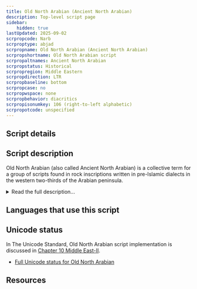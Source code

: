 ```yaml
---
title: Old North Arabian (Ancient North Arabian)
description: Top-level script page
sidebar:
    hidden: true
lastUpdated: 2025-09-02
scrpropcode: Narb
scrproptype: abjad
scrpropname: Old North Arabian (Ancient North Arabian)
scrpropshortname: Old North Arabian script
scrpropaltnames: Ancient North Arabian
scrpropstatus: Historical
scrpropregion: Middle Eastern
scrpropdirection: LTR
scrpropbaseline: bottom
scrpropcase: no
scrpropwspace: none
scrpropbehavior: diacritics
scrpropisonumkey: 106 (right-to-left alphabetic)
scrpropotcode: unspecified
---
```



## Script details

<ScriptDetails />

## Script description

Old North Arabian (also called Ancient North Arabian)  is a collective term for a group of scripts found in rock inscriptions written in pre-Islamic dialects in the western two-thirds of the Arabian peninsula.

<details>
<summary>Read the full description...</summary>The inscriptions have been dated to between the 8th century BC and the 4th century AD. Many are formal inscriptions, but most are graffiti, written in an informal style.

The scripts can be categorized into two subgroups; Oasis North Arabian and Desert North Arabian, used, as their names suggest, in the oases and the deserts respectively. Oasis North Arabian was almost always written from left to right, and Desert North Arabian was often written from left to right, but has also been attested in [boustrophedon](/reference/glossary#boust) style, vertically, and even in a spiral. Spaces were not left between words, but some texts use a vertical word separator symbol.

The languages represented by the Old North Arabian scripts are no longer in use, so the exact sounds indicated by the letters remain unknown, but the underlying representation of each letter can be deduced by comparing the etymology of Old North Arabian scripts with related words in existing Semitic languages. That is, Old North Arabian and some current Semitic languages (such as Arabic) derived from the same source, so rule-based similarities can be reconstructed by comparing their derivations, even though the realisation of sounds in everyday speech does not always adhere to these rules, so the way words were actually pronounced may have been different from the sounds modern scholars ascribe to the letters.

Old North Arabian writing used only consonants, with a few vowels being optionally indicated by means of _matres lectionis_ (use of particular consonants to represent a vowel) in certain script varieties.  There were twenty-eight consonant letters in use.

Three numbers have been attested in Old North Arabian inscriptions; 1, 10, and 20. These could be combined in such a way that, for example, 3 was written by repeating the _1 symbol_ three times, and 30 was written with the _20 symbol_ followed by the _10 symbol_.
</details>

## Languages that use this script

<WsList script='Narb' wsMax='5' />

## Unicode status

In The Unicode Standard, Old North Arabian script implementation is discussed in [Chapter 10 Middle East-II](http://www.unicode.org/versions/latest/ch10.pdf).

- [Full Unicode status for Old North Arabian](/scrlang/unicode/narb-unicode)



## Resources

<ScriptResources detailSummary='seemore' />

